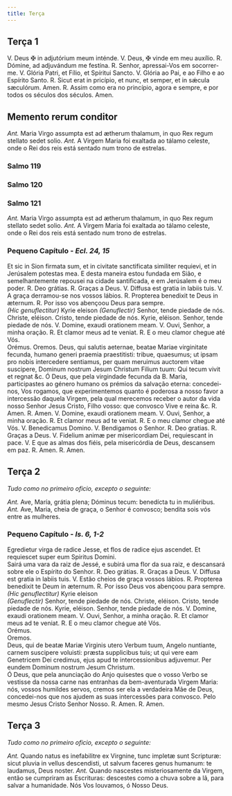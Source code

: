 ```yaml
---
title: Terça
---
```


## Terça 1

<div class="grid grid-cols-2 gap-5">
  <span class="col-6 text-justify">
    V. Deus <span class="text-danger">&#10016;</span> in adjutórium meum
    inténde.
  </span>
  <span class="col-6 text-justify">
    V. Deus, <span class="text-danger">&#10016;</span> vinde em meu auxílio.
  </span>
  <span class="col-6 text-justify">
    <span class="text-danger">R.</span> Dómine, ad adjuvándum me festína.
  </span>
  <span class="col-6 text-justify">
    <span class="text-danger">R.</span> Senhor, apressai-Vos em socorrer-me.
  </span>
  <span class="col-6 text-justify">
    V. Glória Patri, et Fílio, et Spíritui Sancto.
  </span>
  <span class="col-6 text-justify">
    V. Glória ao Pai, e ao Filho e ao Espírito Santo.
  </span>
  <span class="col-6 text-justify">
    <span class="text-danger">R.</span> Sicut erat in pricípio, et nunc, et
    semper, et in sǽcula sæculórum. Amen.
  </span>
  <span class="col-6 text-justify">
    <span class="text-danger">R.</span> Assim como era no princípio, agora e
    sempre, e por todos os séculos dos séculos. Amen.
  </span>
</div>


## Memento rerum conditor

<MementoRerumConditor />

<div class="grid grid-cols-2 gap-5">
  <span class="col-6 text-justify">
    <em>Ant.</em> Maria Virgo assumpta est ad ætherum thalamum, in quo Rex regum
    stellato sedet solio.
  </span>
  <span class="col-6 text-justify">
    <em>Ant.</em> A Virgem Maria foi exaltada ao tálamo celeste, onde o Rei dos
    reis está sentado num trono de estrelas.
  </span>
</div>


### Salmo 119

<Salmo119 />


### Salmo 120

<Salmo120 />


### Salmo 121

<Salmo121 />

<div class="grid grid-cols-2 gap-5">
  <span class="col-6 text-justify">
    <em>Ant.</em> Maria Virgo assumpta est ad ætherum thalamum, in quo Rex regum
    stellato sedet solio.
  </span>
  <span class="col-6 text-justify">
    <em>Ant.</em> A Virgem Maria foi exaltada ao tálamo celeste, onde o Rei dos
    reis está sentado num trono de estrelas.
  </span>
</div>

### Pequeno Capítulo - <em>Ecl. 24, 15</em>

<div class="grid grid-cols-2 gap-5">
  <span class="col-6 dropcaps text-justify">
    Et sic in Sion firmata sum, et in civitate sanctificata similiter requievi,
    et in Jerúsalem potestas mea.
  </span>
  <span class="col-6 dropcaps text-justify">
    E desta maneira estou fundada em Sião, e semelhantemente repousei na cidade
    santificada, e em Jerúsalem é o meu poder.
  </span>
  <span class="col-6 text-justify">
    <span class="text-danger">R.</span> Deo grátias.
  </span>
  <span class="col-6 text-justify">
    <span class="text-danger">R.</span> Graças a Deus.
  </span>
  <span class="col-6 text-justify">V. Diffusa est gratia in labiis tuis.</span>
  <span class="col-6 text-justify">
    V. A graça derramou-se nos vossos lábios.
  </span>
  <span class="col-6 text-justify">
    <span class="text-danger">R.</span> Propterea benedixit te Deus in æternum.
  </span>
  <span class="col-6 text-justify">
    <span class="text-danger">R.</span> Por isso vos abençoou Deus para sempre.
  </span>
</div>

<div class="grid grid-cols-2 gap-5">
  <span class="col-6 text-justify">
    <em>(Hic genuflectitur)</em> Kyrie eleison
  </span>
  <span class="col-6 text-justify">
    <em>(Genuflectir)</em> Senhor, tende piedade de nós.
  </span>
  <span class="col-6 text-justify">Christe, eléison.</span>
  <span class="col-6 text-justify">Cristo, tende piedade de nós.</span>
  <span class="col-6 text-justify">Kyrie, eléison.</span>
  <span class="col-6 text-justify">Senhor, tende piedade de nós.</span>
  <span class="col-6 text-justify">V. Domine, exaudi orationem meam.</span>
  <span class="col-6 text-justify">V. Ouvi, Senhor, a minha oração.</span>
  <span class="col-6 text-justify">
    <span class="text-danger">R.</span> Et clamor meus ad te veniat.
  </span>
  <span class="col-6 text-justify">
    <span class="text-danger">R.</span> E o meu clamor chegue até Vós.
  </span>
</div>

<div class="grid grid-cols-2 gap-5">
  <span class="col-6 text-danger text-center"> Orémus. </span>
  <span class="col-6 text-danger text-center"> Oremos. </span>
  <span class="col-6 dropcaps text-justify">
    Deus, qui salutis aeternae, beatae Mariae virginitate fecunda, humano generi
    praemia praestitisti: tribue, quaesumus; ut ipsam pro nobis intercedere
    sentiamus, per quam meruimus auctorem vitae suscipere, Dominum nostrum Jesum
    Christum Filium tuum: Qui tecum vivit et regnat &c.
  </span>
  <span class="col-6 dropcaps text-justify">
    Ó Deus, que pela virgindade fecunda da B. Maria, participastes ao género
    humano os prémios da salvação eterna: concedei-nos, Vos rogamos, que
    experimentemos quanto é poderosa a nosso favor a intercessão daquela Virgem,
    pela qual merecemos receber o autor da vida nosso Senhor Jesus Cristo, Filho
    vosso: que convosco Vive e reina &c.
  </span>
  <span class="col-6 text-justify">
    <span class="text-danger">R.</span> Amen.
  </span>
  <span class="col-6 text-justify">
    <span class="text-danger">R.</span> Amen.
  </span>
  <span class="col-6 text-justify">V. Domine, exaudi orationem meam.</span>
  <span class="col-6 text-justify">V. Ouvi, Senhor, a minha oração.</span>
  <span class="col-6 text-justify">
    <span class="text-danger">R.</span> Et clamor meus ad te veniat.
  </span>
  <span class="col-6 text-justify">
    <span class="text-danger">R.</span> E o meu clamor chegue até Vós.
  </span>
  <span class="col-6 text-justify">V. Benedicamus Domino.</span>
  <span class="col-6 text-justify">V. Bendigamos o Senhor.</span>
  <span class="col-6 text-justify">
    <span class="text-danger">R.</span> Deo gratias.
  </span>
  <span class="col-6 text-justify">
    <span class="text-danger">R.</span> Graças a Deus.
  </span>
  <span class="col-6 text-justify">
    V. Fidelium animæ per misericordiam Dei, requiescant in pace.
  </span>
  <span class="col-6 text-justify">
    V. E que as almas dos fiéis, pela misericórdia de Deus, descansem em paz.
  </span>
  <span class="col-6 text-justify">
    <span class="text-danger">R.</span> Amen.
  </span>
  <span class="col-6 text-justify">
    <span class="text-danger">R.</span> Amen.
  </span>
</div>

## Terça 2

<em>Tudo como no primeiro oficio, excepto o seguinte:</em>

<div class="grid grid-cols-2 gap-5">
  <span class="text-justify">
    <em>Ant.</em> Ave, María, grátia plena; Dóminus tecum: benedícta tu in
    muliéribus.
  </div>
  <span class="text-justify">
    <em>Ant.</em> Ave, Maria, cheia de graça, o Senhor é convosco; bendita sois
    vós entre as mulheres.
  </span>
</div>

### Pequeno Capítulo - <em>Is. 6, 1-2</em>

<div class="grid grid-cols-2 gap-5">
  <span class="text-justify">
    Egredietur virga de radice Jesse, et flos de radice ejus ascendet. Et
    requiescet super eum Spiritus Domini.
  </div>
  <span class="text-justify">
    Sairá uma vara da raiz de Jessé, e subirá uma flor da sua raiz, e descansará
    sobre ele o Espírito do Senhor.
  </div>
  <span class="text-justify">
    <span class="text-danger">R.</span> Deo grátias.
  </div>
  <span class="text-justify">
    <span class="text-danger">R.</span> Graças a Deus.
  </div>
  <span class="text-justify">V. Diffusa est gratia in labiis tuis.</div>
  <span class="text-justify">V. Estão cheios de graça vossos lábios.</div>
  <span class="text-justify">
    <span class="text-danger">R.</span> Propterea benedixit te Deum in æternum.
  </div>
  <span class="text-justify">
    <span class="text-danger">R.</span> Por isso Deus vos abençoou para sempre.
  </span>
</div>

<div class="grid grid-cols-2 gap-5">
  <span class="text-justify">
    <em>(Hic genuflectitur)</em> Kyrie eleison
  </div>
  <span class="text-justify">
    <em>(Genuflectir)</em> Senhor, tende piedade de nós.
  </div>
  <span class="text-justify">Christe, eléison.</div>
  <span class="text-justify">Cristo, tende piedade de nós.</div>
  <span class="text-justify">Kyrie, eléison.</div>
  <span class="text-justify">Senhor, tende piedade de nós.</div>
  <span class="text-justify">V. Domine, exaudi orationem meam.</div>
  <span class="text-justify">V. Ouvi, Senhor, a minha oração.</div>
  <span class="text-justify">
    <span class="text-danger">R.</span> Et clamor meus ad te veniat.
  </div>
  <span class="text-justify">
    <span class="text-danger">R.</span> E o meu clamor chegue até Vós.
  </span>
</div>

<div class="grid grid-cols-2 gap-5">
  <div class="col-6 text-danger text-center"> Orémus. </div>
  <div class="col-6 text-danger text-center"> Oremos. </div>
  <span class="text-justify">
    Deus, qui de beatæ Mariæ Virginis utero Verbum tuum, Angelo nuntiante,
    carnem suscipere voluisti: præsta supplicibus tuis; ut qui vere eam
    Genetricem Dei credimus, ejus apud te intercessionibus adjuvemur. Per eundem
    Dominum nostrum Jesum Christum.
  </div>
  <span class="text-justify">
    Ó Deus, que pela anunciação do Anjo quisestes que o vosso Verbo se vestisse
    da nossa carne nas entranhas da bem-aventurada Virgem Maria: nós, vossos
    humildes servos, cremos ser ela a verdadeira Mãe de Deus, concedei-nos que
    nos ajudem as suas intercessões para convosco. Pelo mesmo Jesus Cristo
    Senhor Nosso.
  </div>
  <span class="text-justify">
    <span class="text-danger">R.</span> Amen.
  </div>
  <span class="text-justify">
    <span class="text-danger">R.</span> Amen.
  </span>
</div>

## Terça 3

<em>Tudo como no primeiro oficio, excepto o seguinte:</em>

<div class="grid grid-cols-2 gap-5">
  <span class="col-6 text-justify">
    <em>Ant.</em> Quando natus es inefabilitre ex Virgnine, tunc impletæ sunt
    Scripturæ: sicut pluvia in vellus descendisti, ut salvum faceres genus
    humanum: te laudamus, Deus noster.
  </span>
  <span class="col-6 text-justify">
    <em>Ant.</em> Quando nascestes misteriosamente da Virgem, então se cumpriram
    as Escrituras: descestes como a chuva sobre a lã, para salvar a humanidade.
    Nós Vos louvamos, ó Nosso Deus.
  </span>
</div>
